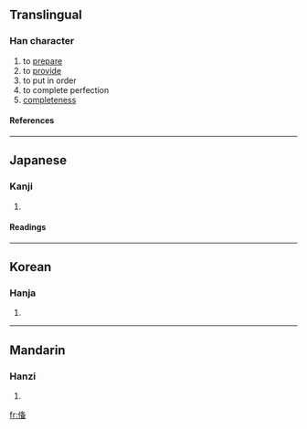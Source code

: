 {{see|備}}

==Translingual==
===Han character===
{{Han char|rad=人|as=08|sn=10|four=|canj=人竹水田 (OHEW)}}
# to [[prepare]]
# to [[provide]]
# to put in order
# to complete perfection
# [[completeness]]
====References====
{{Han ref|kx=0106.220|dkj=00737|dj=0227.050|hdz=10182.040|uh=4FFB|ud=20475}}
----
==Japanese==
===Kanji===
{{ja-kanji|grade=|rs=人08}}
# {{defn|Japanese}} 
====Readings====
{{ja-readings|on=[[び]] (bi)|kun=}}
----
==Korean==
===Hanja===
{{ko-hanja|hangeul=기|rv=i|mr=i}}
# {{defn|Korean}}
----
==Mandarin==
===Hanzi===
{{cmn-hanzi|pin=[[bèi]] (bei4)|wg=pei<sup>4</sup>}}
# {{defn|Mandarin}}

[[fr:俻]]